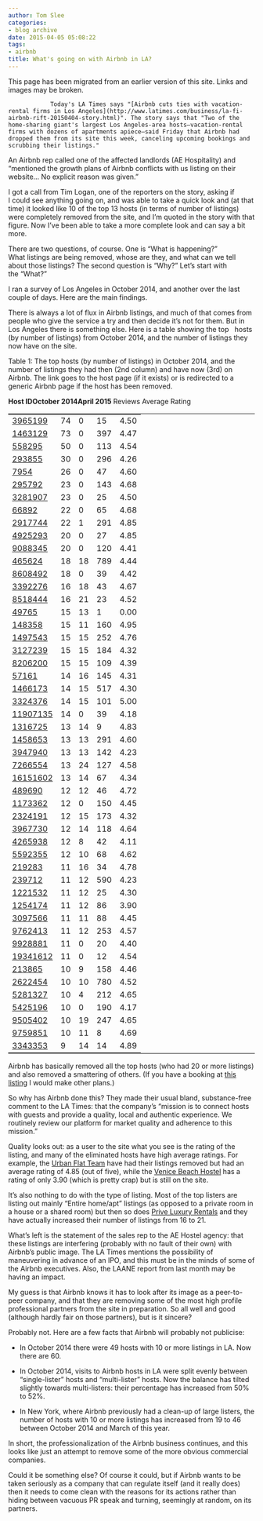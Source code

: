 ```yaml
---
author: Tom Slee
categories:
- blog archive
date: 2015-04-05 05:08:22
tags:
- airbnb
title: What's going on with Airbnb in LA?
---
```


::: {.callout-note}

This page has been migrated from an earlier version of this site. 
Links and images may be broken.

:::



				Today's LA Times says "[Airbnb cuts ties with vacation-rental firms in Los Angeles](http://www.latimes.com/business/la-fi-airbnb-rift-20150404-story.html)". The story says that "Two of the home-sharing giant's largest Los Angeles-area hosts—vacation-rental firms with dozens of apartments apiece—said Friday that Airbnb had dropped them from its site this week, canceling upcoming bookings and scrubbing their listings."

An Airbnb rep called one of the affected landlords (AE Hospitality) and "mentioned the growth plans of Airbnb conflicts with us listing on their website… No explicit reason was given."

I got a call from Tim Logan, one of the reporters on the story, asking if I could see anything going on, and was able to take a quick look and (at that time) it looked like 10 of the top 13 hosts (in terms of number of listings) were completely removed from the site, and I'm quoted in the story with that figure. Now I've been able to take a more complete look and can say a bit more.

There are two questions, of course. One is "What is happening?" What listings are being removed, whose are they, and what can we tell about those listings? The second question is "Why?" Let's start with the "What?"

I ran a survey of Los Angeles in October 2014, and another over the last couple of days. Here are the main findings.

There is always a lot of flux in Airbnb listings, and much of that comes from people who give the service a try and then decide it's not for them. But in Los Angeles there is something else. Here is a table showing the top   hosts (by number of listings) from October 2014, and the number of listings they now have on the site.
<table rules="groups" cellspacing="0" frame="hsides" border="2" cellpadding="6" >Table 1: The top hosts (by number of listings) in October 2014, and the number of listings they had then (2nd column) and have now (3rd) on Airbnb. The link goes to the host page (if it exists) or is redirected to a generic Airbnb page if the host has been removed. 

<tr >
**Host ID**
**October 2014**
**April 2015**
Reviews
Average Rating
</tr>

<tbody >
<tr >

<td class="left" >[3965199](http://airbnb.com/users/show/3965199)
</td>

<td class="right" >74
</td>

<td class="right" >0
</td>

<td class="right" >15
</td>

<td class="right" >4.50
</td>
</tr>
<tr >

<td class="left" >[1463129](http://airbnb.com/users/show/1463129)
</td>

<td class="right" >73
</td>

<td class="right" >0
</td>

<td class="right" >397
</td>

<td class="right" >4.47
</td>
</tr>
<tr >

<td class="left" >[558295](http://airbnb.com/users/show/558295)
</td>

<td class="right" >50
</td>

<td class="right" >0
</td>

<td class="right" >113
</td>

<td class="right" >4.54
</td>
</tr>
<tr >

<td class="left" >[293855](http://airbnb.com/users/show/293855)
</td>

<td class="right" >30
</td>

<td class="right" >0
</td>

<td class="right" >296
</td>

<td class="right" >4.26
</td>
</tr>
<tr >

<td class="left" >[7954](http://airbnb.com/users/show/7954)
</td>

<td class="right" >26
</td>

<td class="right" >0
</td>

<td class="right" >47
</td>

<td class="right" >4.60
</td>
</tr>
<tr >

<td class="left" >[295792](http://airbnb.com/users/show/295792)
</td>

<td class="right" >23
</td>

<td class="right" >0
</td>

<td class="right" >143
</td>

<td class="right" >4.68
</td>
</tr>
<tr >

<td class="left" >[3281907](http://airbnb.com/users/show/3281907)
</td>

<td class="right" >23
</td>

<td class="right" >0
</td>

<td class="right" >25
</td>

<td class="right" >4.50
</td>
</tr>
<tr >

<td class="left" >[66892](http://airbnb.com/users/show/66892)
</td>

<td class="right" >22
</td>

<td class="right" >0
</td>

<td class="right" >65
</td>

<td class="right" >4.68
</td>
</tr>
<tr >

<td class="left" >[2917744](http://airbnb.com/users/show/2917744)
</td>

<td class="right" >22
</td>

<td class="right" >1
</td>

<td class="right" >291
</td>

<td class="right" >4.85
</td>
</tr>
<tr >

<td class="left" >[4925293](http://airbnb.com/users/show/4925293)
</td>

<td class="right" >20
</td>

<td class="right" >0
</td>

<td class="right" >27
</td>

<td class="right" >4.85
</td>
</tr>
<tr >

<td class="left" >[9088345](http://airbnb.com/users/show/9088345)
</td>

<td class="right" >20
</td>

<td class="right" >0
</td>

<td class="right" >120
</td>

<td class="right" >4.41
</td>
</tr>
<tr >

<td class="left" >[465624](http://airbnb.com/users/show/465624)
</td>

<td class="right" >18
</td>

<td class="right" >18
</td>

<td class="right" >789
</td>

<td class="right" >4.44
</td>
</tr>
<tr >

<td class="left" >[8608492](http://airbnb.com/users/show/8608492)
</td>

<td class="right" >18
</td>

<td class="right" >0
</td>

<td class="right" >39
</td>

<td class="right" >4.42
</td>
</tr>
<tr >

<td class="left" >[3392276](http://airbnb.com/users/show/3392276)
</td>

<td class="right" >16
</td>

<td class="right" >18
</td>

<td class="right" >43
</td>

<td class="right" >4.67
</td>
</tr>
<tr >

<td class="left" >[8518444](http://airbnb.com/users/show/8518444)
</td>

<td class="right" >16
</td>

<td class="right" >21
</td>

<td class="right" >23
</td>

<td class="right" >4.52
</td>
</tr>
<tr >

<td class="left" >[49765](http://airbnb.com/users/show/49765)
</td>

<td class="right" >15
</td>

<td class="right" >13
</td>

<td class="right" >1
</td>

<td class="right" >0.00
</td>
</tr>
<tr >

<td class="left" >[148358](http://airbnb.com/users/show/148358)
</td>

<td class="right" >15
</td>

<td class="right" >11
</td>

<td class="right" >160
</td>

<td class="right" >4.95
</td>
</tr>
<tr >

<td class="left" >[1497543](http://airbnb.com/users/show/1497543)
</td>

<td class="right" >15
</td>

<td class="right" >15
</td>

<td class="right" >252
</td>

<td class="right" >4.76
</td>
</tr>
<tr >

<td class="left" >[3127239](http://airbnb.com/users/show/3127239)
</td>

<td class="right" >15
</td>

<td class="right" >15
</td>

<td class="right" >184
</td>

<td class="right" >4.32
</td>
</tr>
<tr >

<td class="left" >[8206200](http://airbnb.com/users/show/8206200)
</td>

<td class="right" >15
</td>

<td class="right" >15
</td>

<td class="right" >109
</td>

<td class="right" >4.39
</td>
</tr>
<tr >

<td class="left" >[57161](http://airbnb.com/users/show/57161)
</td>

<td class="right" >14
</td>

<td class="right" >16
</td>

<td class="right" >145
</td>

<td class="right" >4.31
</td>
</tr>
<tr >

<td class="left" >[1466173](http://airbnb.com/users/show/1466173)
</td>

<td class="right" >14
</td>

<td class="right" >15
</td>

<td class="right" >517
</td>

<td class="right" >4.30
</td>
</tr>
<tr >

<td class="left" >[3324376](http://airbnb.com/users/show/3324376)
</td>

<td class="right" >14
</td>

<td class="right" >15
</td>

<td class="right" >101
</td>

<td class="right" >5.00
</td>
</tr>
<tr >

<td class="left" >[11907135](http://airbnb.com/users/show/11907135)
</td>

<td class="right" >14
</td>

<td class="right" >0
</td>

<td class="right" >39
</td>

<td class="right" >4.18
</td>
</tr>
<tr >

<td class="left" >[1316725](http://airbnb.com/users/show/1316725)
</td>

<td class="right" >13
</td>

<td class="right" >14
</td>

<td class="right" >9
</td>

<td class="right" >4.83
</td>
</tr>
<tr >

<td class="left" >[1458653](http://airbnb.com/users/show/1458653)
</td>

<td class="right" >13
</td>

<td class="right" >13
</td>

<td class="right" >291
</td>

<td class="right" >4.60
</td>
</tr>
<tr >

<td class="left" >[3947940](http://airbnb.com/users/show/3947940)
</td>

<td class="right" >13
</td>

<td class="right" >13
</td>

<td class="right" >142
</td>

<td class="right" >4.23
</td>
</tr>
<tr >

<td class="left" >[7266554](http://airbnb.com/users/show/7266554)
</td>

<td class="right" >13
</td>

<td class="right" >24
</td>

<td class="right" >127
</td>

<td class="right" >4.58
</td>
</tr>
<tr >

<td class="left" >[16151602](http://airbnb.com/users/show/16151602)
</td>

<td class="right" >13
</td>

<td class="right" >14
</td>

<td class="right" >67
</td>

<td class="right" >4.34
</td>
</tr>
<tr >

<td class="left" >[489690](http://airbnb.com/users/show/489690)
</td>

<td class="right" >12
</td>

<td class="right" >12
</td>

<td class="right" >46
</td>

<td class="right" >4.72
</td>
</tr>
<tr >

<td class="left" >[1173362](http://airbnb.com/users/show/1173362)
</td>

<td class="right" >12
</td>

<td class="right" >0
</td>

<td class="right" >150
</td>

<td class="right" >4.45
</td>
</tr>
<tr >

<td class="left" >[2324191](http://airbnb.com/users/show/2324191)
</td>

<td class="right" >12
</td>

<td class="right" >15
</td>

<td class="right" >173
</td>

<td class="right" >4.32
</td>
</tr>
<tr >

<td class="left" >[3967730](http://airbnb.com/users/show/3967730)
</td>

<td class="right" >12
</td>

<td class="right" >14
</td>

<td class="right" >118
</td>

<td class="right" >4.64
</td>
</tr>
<tr >

<td class="left" >[4265938](http://airbnb.com/users/show/4265938)
</td>

<td class="right" >12
</td>

<td class="right" >8
</td>

<td class="right" >42
</td>

<td class="right" >4.11
</td>
</tr>
<tr >

<td class="left" >[5592355](http://airbnb.com/users/show/5592355)
</td>

<td class="right" >12
</td>

<td class="right" >10
</td>

<td class="right" >68
</td>

<td class="right" >4.62
</td>
</tr>
<tr >

<td class="left" >[219283](http://airbnb.com/users/show/219283)
</td>

<td class="right" >11
</td>

<td class="right" >16
</td>

<td class="right" >34
</td>

<td class="right" >4.78
</td>
</tr>
<tr >

<td class="left" >[239712](http://airbnb.com/users/show/239712)
</td>

<td class="right" >11
</td>

<td class="right" >12
</td>

<td class="right" >590
</td>

<td class="right" >4.23
</td>
</tr>
<tr >

<td class="left" >[1221532](http://airbnb.com/users/show/1221532)
</td>

<td class="right" >11
</td>

<td class="right" >12
</td>

<td class="right" >25
</td>

<td class="right" >4.30
</td>
</tr>
<tr >

<td class="left" >[1254174](http://airbnb.com/users/show/1254174)
</td>

<td class="right" >11
</td>

<td class="right" >12
</td>

<td class="right" >86
</td>

<td class="right" >3.90
</td>
</tr>
<tr >

<td class="left" >[3097566](http://airbnb.com/users/show/3097566)
</td>

<td class="right" >11
</td>

<td class="right" >11
</td>

<td class="right" >88
</td>

<td class="right" >4.45
</td>
</tr>
<tr >

<td class="left" >[9762413](http://airbnb.com/users/show/9762413)
</td>

<td class="right" >11
</td>

<td class="right" >12
</td>

<td class="right" >253
</td>

<td class="right" >4.57
</td>
</tr>
<tr >

<td class="left" >[9928881](http://airbnb.com/users/show/9928881)
</td>

<td class="right" >11
</td>

<td class="right" >0
</td>

<td class="right" >20
</td>

<td class="right" >4.40
</td>
</tr>
<tr >

<td class="left" >[19341612](http://airbnb.com/users/show/19341612)
</td>

<td class="right" >11
</td>

<td class="right" >0
</td>

<td class="right" >12
</td>

<td class="right" >4.54
</td>
</tr>
<tr >

<td class="left" >[213865](http://airbnb.com/users/show/213865)
</td>

<td class="right" >10
</td>

<td class="right" >9
</td>

<td class="right" >158
</td>

<td class="right" >4.46
</td>
</tr>
<tr >

<td class="left" >[2622454](http://airbnb.com/users/show/2622454)
</td>

<td class="right" >10
</td>

<td class="right" >10
</td>

<td class="right" >780
</td>

<td class="right" >4.52
</td>
</tr>
<tr >

<td class="left" >[5281327](http://airbnb.com/users/show/5281327)
</td>

<td class="right" >10
</td>

<td class="right" >4
</td>

<td class="right" >212
</td>

<td class="right" >4.65
</td>
</tr>
<tr >

<td class="left" >[5425196](http://airbnb.com/users/show/5425196)
</td>

<td class="right" >10
</td>

<td class="right" >0
</td>

<td class="right" >190
</td>

<td class="right" >4.17
</td>
</tr>
<tr >

<td class="left" >[9505402](http://airbnb.com/users/show/9505402)
</td>

<td class="right" >10
</td>

<td class="right" >19
</td>

<td class="right" >247
</td>

<td class="right" >4.65
</td>
</tr>
<tr >

<td class="left" >[9759851](http://airbnb.com/users/show/9759851)
</td>

<td class="right" >10
</td>

<td class="right" >11
</td>

<td class="right" >8
</td>

<td class="right" >4.69
</td>
</tr>
<tr >

<td class="left" >[3343353](http://airbnb.com/users/show/3343353)
</td>

<td class="right" >9
</td>

<td class="right" >14
</td>

<td class="right" >14
</td>

<td class="right" >4.89
</td>
</tr>
</tbody>
</table>
Airbnb has basically removed all the top hosts (who had 20 or more listings) and also removed a smattering of others. (If you have a booking at [this listing](https://www.airbnb.com/rooms/1359998) I would make other plans.)

So why has Airbnb done this? They made their usual bland, substance-free comment to the LA Times: that the company's "mission is to connect hosts with guests and provide a quality, local and authentic experience. We routinely review our platform for market quality and adherence to this mission."

Quality looks out: as a user to the site what you see is the rating of the listing, and many of the eliminated hosts have high average ratings. For example, the [Urban Flat Team](https://www.airbnb.com/users/show/2917744) have had their listings removed but had an average rating of 4.85 (out of five), while the [Venice Beach Hostel](https://www.airbnb.com/users/show/1254174) has a rating of only 3.90 (which is pretty crap) but is still on the site.

It's also nothing to do with the type of listing. Most of the top listers are listing out mainly "Entire home/apt" listings (as opposed to a private room in a house or a shared room) but then so does [Prive Luxury Rentals](https://www.airbnb.com/users/show/8518444) and they have actually increased their number of listings from 16 to 21.

What's left is the statement of the sales rep to the AE Hostel agency: that these listings are interfering (probably with no fault of their own) with Airbnb's public image. The LA Times mentions the possibility
of maneuvering in advance of an IPO, and this must be in the minds of some of the Airbnb executives. Also, the LAANE report from last month may be having an impact.

My guess is that Airbnb knows it has to look after its image as a peer-to-peer company, and that they are removing some of the most high profile professional partners from the site in preparation. So all well and good (although hardly fair on those partners), but is it sincere?

Probably not. Here are a few facts that Airbnb will probably not publicise:



	
  * In October 2014 there were 49 hosts with 10 or more listings in LA. Now there are 60.

	
  * In October 2014, visits to Airbnb hosts in LA were split evenly between "single-lister" hosts and "multi-lister" hosts. Now the balance has tilted slightly towards multi-listers: their percentage has increased from 50% to 52%.

	
  * In New York, where Airbnb previously had a clean-up of large listers, the number of hosts with 10 or more listings has increased from 19 to 46 between October 2014 and March of this year.


In short, the professionalization of the Airbnb business continues, and this looks like just an attempt to remove some of the more obvious commercial companies.

Could it be something else? Of course it could, but if Airbnb wants to be taken seriously as a company that can regulate itself (and it really does) then it needs to come clean with the reasons for its actions rather than hiding between vacuous PR speak and turning, seemingly at random, on its partners.		
